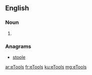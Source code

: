 ==English==

===Noun===
{{head|en|noun plural form}}

# {{plural of|eTool|lang=en}}

===Anagrams===
* [[stoole#English|stoole]]

[[ar:eTools]]
[[fr:eTools]]
[[ku:eTools]]
[[mg:eTools]]